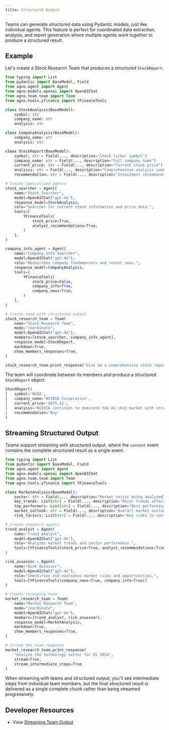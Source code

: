 ```yaml
---
title: Structured Output
---
```


Teams can generate structured data using Pydantic models, just like individual agents. This feature is perfect for coordinated data extraction, analysis, and report generation where multiple agents work together to produce a structured result.

## Example

Let's create a Stock Research Team that produces a structured `StockReport`.

```python stock_team.py
from typing import List
from pydantic import BaseModel, Field
from agno.agent import Agent
from agno.models.openai import OpenAIChat
from agno.team.team import Team
from agno.tools.yfinance import YFinanceTools

class StockAnalysis(BaseModel):
    symbol: str
    company_name: str
    analysis: str

class CompanyAnalysis(BaseModel):
    company_name: str
    analysis: str

class StockReport(BaseModel):
    symbol: str = Field(..., description="Stock ticker symbol")
    company_name: str = Field(..., description="Full company name")
    current_price: str = Field(..., description="Current stock price")
    analysis: str = Field(..., description="Comprehensive analysis combining multiple perspectives")
    recommendation: str = Field(..., description="Investment recommendation: Buy, Hold, or Sell")

# Create specialized agents
stock_searcher = Agent(
    name="Stock Searcher",
    model=OpenAIChat("gpt-4o"),
    response_model=StockAnalysis,
    role="Searches for current stock information and price data.",
    tools=[
        YFinanceTools(
            stock_price=True,
            analyst_recommendations=True,
        )
    ],
)

company_info_agent = Agent(
    name="Company Info Searcher", 
    model=OpenAIChat("gpt-4o"),
    role="Researches company fundamentals and recent news.",
    response_model=CompanyAnalysis,
    tools=[
        YFinanceTools(
            stock_price=False,
            company_info=True,
            company_news=True,
        )
    ],
)

# Create team with structured output
stock_research_team = Team(
    name="Stock Research Team",
    mode="coordinate",
    model=OpenAIChat("gpt-4o"),
    members=[stock_searcher, company_info_agent],
    response_model=StockReport,
    markdown=True,
    show_members_responses=True,
)

stock_research_team.print_response("Give me a comprehensive stock report for NVDA")
```

The team will coordinate between its members and produce a structured `StockReport` object:

```python
StockReport(
│   symbol='NVDA',
│   company_name='NVIDIA Corporation',
│   current_price='$875.42',
│   analysis='NVIDIA continues to dominate the AI chip market with strong demand for its H100 and upcoming H200 GPUs. The company has shown exceptional growth in data center revenue, driven by enterprise AI adoption and cloud provider expansion. Recent partnerships with major tech companies strengthen its market position, though competition from AMD and Intel is intensifying.',
│   recommendation='Buy'
)
```

## Streaming Structured Output

Teams support streaming with structured output, where the `content` event contains the complete structured result as a single event.

```python streaming_team.py
from typing import List
from pydantic import BaseModel, Field
from agno.agent import Agent
from agno.models.openai import OpenAIChat
from agno.team.team import Team
from agno.tools.yfinance import YFinanceTools

class MarketAnalysis(BaseModel):
    sector: str = Field(..., description="Market sector being analyzed")
    key_trends: List[str] = Field(..., description="Major trends affecting the sector")
    top_performers: List[str] = Field(..., description="Best performing stocks in the sector")
    market_outlook: str = Field(..., description="Overall market outlook and predictions")
    risk_factors: List[str] = Field(..., description="Key risks to consider")

# Create research agents
trend_analyst = Agent(
    name="Trend Analyst",
    model=OpenAIChat("gpt-4o"),
    role="Analyzes market trends and sector performance.",
    tools=[YFinanceTools(stock_price=True, analyst_recommendations=True)]
)

risk_assessor = Agent(
    name="Risk Assessor", 
    model=OpenAIChat("gpt-4o"),
    role="Identifies and evaluates market risks and opportunities.",
    tools=[YFinanceTools(company_news=True, company_info=True)]
)

# Create streaming team
market_research_team = Team(
    name="Market Research Team",
    mode="coordinate", 
    model=OpenAIChat("gpt-4o"),
    members=[trend_analyst, risk_assessor],
    response_model=MarketAnalysis,
    markdown=True,
    show_members_responses=True,
)

# Stream the team response
market_research_team.print_response(
    "Analyze the technology sector for Q1 2024", 
    stream=True, 
    stream_intermediate_steps=True
)
```

<Note>
When streaming with teams and structured output, you'll see intermediate steps from individual team members, but the final structured result is delivered as a single complete chunk rather than being streamed progressively.
</Note>


## Developer Resources
- View [Streaming Team Output](https://github.com/agno-agi/agno/blob/main/cookbook/teams/structured_output_streaming.py)